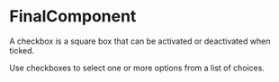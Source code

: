 

<Meta component={FinalComponent} title="Lessons/06 - Controlled Components Pattern/Final" />

# FinalComponent

A checkbox is a square box that can be activated or deactivated when ticked. 

Use checkboxes to select one or more options from a list of choices.
